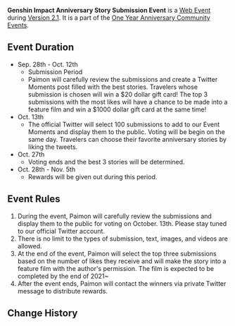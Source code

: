 {{Event
|name              = Genshin Impact Anniversary Story Submission Event
|image             = Genshin Impact Anniversary Story Submission Event.png
|type              = Web
|group             = Submission
|time_known        = yes
|time_start        = 2021-09-28 00:00:00
|time_start_offset = GMT+8
|time_end          = 2021-10-12 23:59:00
|time_end_offset   = GMT+8
|link              = https://twitter.com/GenshinImpact/status/1442705503746887688
}}
{{Description|Dear Travelers，<br>The Genshin Impact Anniversary Story Submission Event is underway!<br>Travelers can submit your most interesting, memorable or touching story you've had with the game in the past year by using the #GenshinAndMeHBD hashtag.}}
'''Genshin Impact Anniversary Story Submission Event''' is a [[Web Event]] during [[Version 2.1]]. It is a part of the [[One Year Anniversary Community Event]]s.

==Event Duration==
*Sep. 28th - Oct. 12th
**Submission Period
**Paimon will carefully review the submissions and create a Twitter Moments post filled with the best stories. Travelers whose submission is chosen will win a $20 dollar gift card! The top 3 submissions with the most likes will have a chance to be made into a feature film and win a $1000 dollar gift card at the same time!
*Oct. 13th
**The official Twitter will select 100 submissions to add to our Event Moments and display them to the public. Voting will be begin on the same day. Travelers can choose their favorite anniversary stories by liking the tweets.
*Oct. 27th
**Voting ends and the best 3 stories will be determined.
*Oct. 28th - Nov. 5th
**Rewards will be given out during this period.

==Event Rules==
# During the event, Paimon will carefully review the submissions and display them to the public for voting on October. 13th. Please stay tuned to our official Twitter account.
# There is no limit to the types of submission, text, images, and videos are allowed.
# At the end of the event, Paimon will select the top three submissions based on the number of likes they receive and will make the story into a feature film with the author's permission. The film is expected to be completed by the end of 2021~
# After the event ends, Paimon will contact the winners via private Twitter message to distribute rewards.

==Change History==
{{Change History|2.1}}